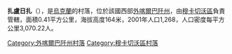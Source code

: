 {{coord|48|21|28|N|22|51|15|E|scale:100000|display=title}}

'''扎盧日扎'''（{{lang-uk|Залужжя}}），是[[烏克蘭|烏克蘭]]的村落，位於該國西部[[外喀爾巴阡州|外喀爾巴阡州]]，由[[穆卡切沃區|穆卡切沃區]]負責管轄，面積0.41平方公里，海拔高度164米，2001年人口1,268，人口密度每平方公里3,070.22人。

{{DEFAULTSORT:Залужжя}}

[[Category:外喀爾巴阡州村落|Category:外喀爾巴阡州村落]]
[[Category:穆卡切沃區村落|Category:穆卡切沃區村落]]


{{Zakarpattia-geo-stub}}